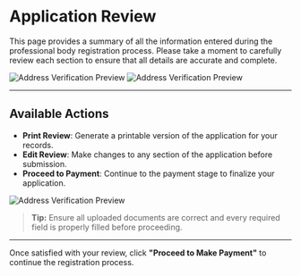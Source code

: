 # Application Review

This page provides a summary of all the information entered during the professional body registration process. Please take a moment to carefully review each section to ensure that all details are accurate and complete.


![Address Verification Preview](/img-professional-bodies/pb-review-img-1.png)
![Address Verification Preview](/img-professional-bodies/pb-review-img-2.png)



---

## Available Actions

- **Print Review**: Generate a printable version of the application for your records.
- **Edit Review**: Make changes to any section of the application before submission.
- **Proceed to Payment**: Continue to the payment stage to finalize your application.

![Address Verification Preview](/img-professional-bodies/pb-review-img-3.png)

> **Tip:** Ensure all uploaded documents are correct and every required field is properly filled before proceeding.

---

Once satisfied with your review, click **"Proceed to Make Payment"** to continue the registration process.
